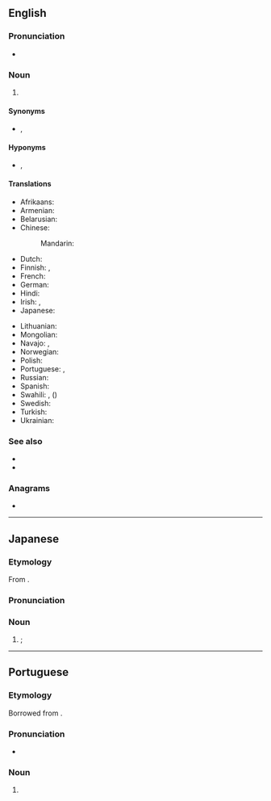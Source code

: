 {{also|hiv|hív|HIV+|HIV-}}
==English==

===Pronunciation===
* {{IPA|/ˌeɪtʃ.aɪˈviː/|lang=en}}

===Noun===
{{en-noun|-}}

# {{lb|en|virology}} {{initialism of|human immunodeficiency virus|lang=en}}

====Synonyms====
* {{l|en|HIV virus}} {{qualifier|[[pleonastic]]}}, {{l|en|house in Virginia}} {{qualifier|euphemistic}}

====Hyponyms====
* {{l|en|HIV-1}} {{a|global distribution}}, {{l|en|HIV-2}} {{a|West Africa}}

====Translations====
{{trans-top|human immunodeficiency virus}}
* Afrikaans: {{t|af|MIV}}
* Armenian: {{t|hy|ՄԻԱՎ}}
* Belarusian: {{t|be|ВІЧ|tr=VIČ}}
* Chinese:
*: Mandarin: {{t+|cmn|艾滋病毒|tr=ài zī bìng dú|sc=Hani}}
* Dutch: {{t+|nl|hiv}}
* Finnish: {{t+|fi|HI-virus}}, {{t+|fi|HIV}}
* French: {{t+|fr|VIH}}
* German: {{t+|de|HIV}}
* Hindi: {{t|hi|एचआईवी|tr=ēca'ā'īvī}}
* Irish: {{t+|ga|VEID}}, {{t|ga|víreas easpa imdhíonachta daonna|m}}
* Japanese: {{t|ja|HIV感染|tr=HIV-kansen}}
{{trans-mid}}
* Lithuanian: {{t|lt|ŽIV}}
* Mongolian: {{t|mn|ХДХВ}}
* Navajo: {{t|nv|atsʼíís yichʼą́ą́h naabaah bąąh dahooʼaʼ}}, {{t|nv|atsʼíís yichʼą́ą́h naabaahii bąąh dah hazʼą́ yileehgo}}
* Norwegian: {{t+|no|hiv}}
* Polish: {{t+|pl|HIV|sc=Cyrl}}
* Portuguese: {{t+|pt|HIV|m}}, {{t+|pt|SIDA|f}}
* Russian: {{t+|ru|ВИЧ|m}}
* Spanish: {{t|es|VIH|m}}
* Swahili: {{t|sw|VVU}}, {{t|sw|virus vinavyosababisha}} ({{t|sw|UKIMWI}})
* Swedish: {{t+|sv|hiv}}
* Turkish: {{t+|tr|HIV}}
* Ukrainian: {{t|uk|ВІЛ|tr=VIL}}
{{trans-bottom}}

===See also===
* {{l|en|FIV}}
* {{l|en|SIV}}

===Anagrams===
* {{anagrams|en|IHV}}

----

==Japanese==

===Etymology===
From {{bor|ja|en|HIV}}.

===Pronunciation===
{{ja-pron|エッチアイブイ|acc=6}}

===Noun===
{{ja-noun|エッチアイブイ}}

# {{synof|lang=ja|人免疫不全ウイルス|tr=hito men'eki fuzen uirusu||{{l|en|human immunodeficiency virus}}}}; {{l|en|HIV}}

{{C|ja|Viruses}}

----

==Portuguese==

===Etymology===
Borrowed from {{bor|pt|en|HIV}}.

===Pronunciation===
* {{a|Brazil}} {{IPA|/a.ˈɡa i ˈve/|lang=pt}}

===Noun===
{{pt-noun|m|-}}

# {{l|en|HIV}} {{gloss|human immunodeficiency virus}}

{{topics|pt|Viruses}}